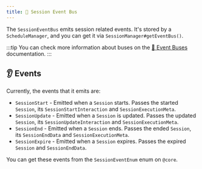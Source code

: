 ```yaml
---
title: 📣 Session Event Bus
---
```


The `SessionEventBus` emits session related events. It's stored by a `ScheduleManager`, and you can get it via
`SessionManager#getEventBus()`.

:::tip
You can check more information about buses on the [📣 Event Buses](../events/event-bus) documentation.
:::

## 👂 Events

Currently, the events that it emits are:

* `SessionStart` - Emitted when a `Session` starts. Passes the started `Session`, its `SessionStartInteraction` and
`SessionExecutionMeta`.
* `SessionUpdate` - Emitted when a `Session` is updated. Passes the updated `Session`, its `SessionUpdateInteraction`
and `SessionExecutionMeta`.
* `SessionEnd` - Emitted when a `Session` ends. Passes the ended `Session`, its `SessionEndData` and `SessionExecutionMeta`.
* `SessionExpire` - Emitted when a `Session` expires. Passes the expired `Session` and `SessionEndData`.

You can get these events from the `SessionEventEnum` enum on `@core`.
